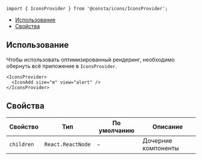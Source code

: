 
```tsx
import { IconsProvider } from '@consta/icons/IconsProvider';
```

<MdxMenu>

- [Использование](#использвание)
- [Свойства](#свойства)

</MdxMenu>

## Использование

Чтобы использовать оптимизированный рендеринг, необходимо обернуть всё приложение в `IconsProvider`.

```tsx
<IconsProvider>
  <IconAdd size="m" view="alert" />
</IconsProvider>
```

## Свойства

| Свойство   | Тип               | По умолчанию | Описание            |
| ---------- | ----------------- | ------------ | ------------------- |
| `children` | `React.ReactNode` | -            | Дочерние компоненты |
